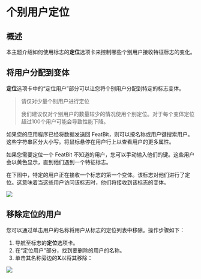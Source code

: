 
# 个别用户定位

## 概述 <a href="#overview" id="overview"></a>

本主题介绍如何使用标志的**定位**选项卡来控制哪些个别用户接收特征标志的变化。

## 将用户分配到变体 <a href="#assigning-users-to-a-variation" id="assigning-users-to-a-variation"></a>

**定位**选项卡中的“定位用户”部分可以让您将个别用户分配到特定的标志变体。

> 请仅对少量个别用户进行定位
>
> 我们建议仅对个别用户的数量较少的情况使用个别定位。对于每个变体定位超过100个用户可能会导致性能下降。

如果您的应用程序已经将数据发送回 FeatBit，则可以按名称或用户键搜索用户。这些字符串区分大小写。将鼠标悬停在用户行上以查看用户的更多属性。

如果您需要定位一个 FeatBit 不知道的用户，您可以手动输入他们的键。这些用户会以黄色显示，直到他们遇到一个特征标志。

在下图中，特定的用户正在接收一个标志的第一个变体。该标志对他们进行了定位。这意味着当这些用户访问该标志时，他们将接收到该标志的变体。

![](../../feature-flags/assets/targeting-users-with-flags/individual-user-targeting/001.webp)

## 移除定位的用户 <a href="#removing-targeted-users" id="removing-targeted-users"></a>

您可以通过单击用户的名称将用户从标志的定位列表中移除。操作步骤如下：

1. 导航至标志的**定位**选项卡。
2. 在“定位用户”部分，找到要删除的用户的名称。
3. 单击其名称旁边的**X**以将其移除：

![](../../feature-flags/assets/targeting-users-with-flags/individual-user-targeting/002.webp)